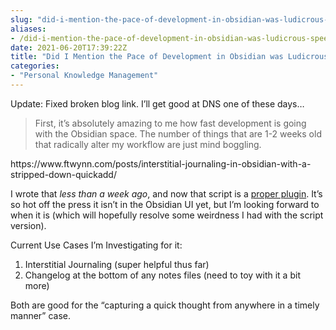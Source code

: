 ```yaml
---
slug: "did-i-mention-the-pace-of-development-in-obsidian-was-ludicrous-speed"
aliases: 
- /did-i-mention-the-pace-of-development-in-obsidian-was-ludicrous-speed
date: 2021-06-20T17:39:22Z
title: "Did I Mention the Pace of Development in Obsidian was Ludicrous Speed?"
categories:
- "Personal Knowledge Management"
---
```


Update: Fixed broken blog link. I'll get good at DNS one of these days...

> First, it's absolutely amazing to me how fast development is going with the Obsidian space. The number of things that are 1-2 weeks old that radically alter my workflow are just mind boggling.

https://www.ftwynn.com/posts/interstitial-journaling-in-obsidian-with-a-stripped-down-quickadd/

I wrote that *less than a week ago*, and now that script is a [proper plugin](https://github.com/chhoumann/quickadd). It's so hot off the press it isn't in the Obsidian UI yet, but I'm looking forward to when it is (which will hopefully resolve some weirdness I had with the script version).

Current Use Cases I'm Investigating for it:

1. Interstitial Journaling (super helpful thus far)
2. Changelog at the bottom of any notes files (need to toy with it a bit more)

Both are good for the "capturing a quick thought from anywhere in a timely manner" case.